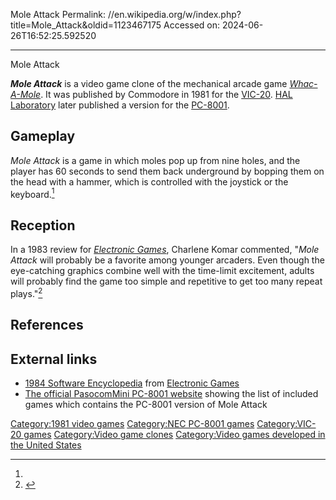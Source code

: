 Mole Attack
Permalink: //en.wikipedia.org/w/index.php?title=Mole_Attack&oldid=1123467175
Accessed on: 2024-06-26T16:52:25.592520



------
Mole Attack
{{Short description|1981 video game}}
{{Infobox video game
| title        = Mole Attack
| image        = Mole Attack Vic 20 Cover.jpg
| caption      = 
| developer    = [[HAL Laboratory]]
| publisher    = [[Commodore International|Commodore]] (VIC-20)<br>[[HAL Laboratory]] (PC-8001)
| series       = 
| engine       = 
| released     = 1981
| genre        = 
| modes        = [[VIC-20]], [[PC-8000 series|PC-8001]]
}}

'''''Mole Attack''''' is a video game clone of the mechanical arcade game ''[[Whac-A-Mole]]''. It was published by Commodore in 1981 for the [[VIC-20]]. [[HAL Laboratory]]  later published a version for the [[PC-8000 series|PC-8001]].{{Citation needed|date=November 2022}}

==Gameplay==
''Mole Attack'' is a game in which moles pop up from nine holes, and the player has 60 seconds to send them back underground by bopping them on the head with a hammer, which is controlled with the joystick or the keyboard.<ref name="komar198306"/>

==Reception==
In a 1983 review for ''[[Electronic Games]]'', Charlene Komar commented, "''Mole Attack'' will probably be a favorite among younger arcaders. Even though the eye-catching graphics combine well with the time-limit excitement, adults will probably find the game too simple and repetitive to get too many repeat plays."<ref name="komar198306">{{cite news | url=https://archive.org/stream/electronic-games-magazine-1983-06/Electronic_Games_Issue_16_Vol_02_04_1983_Jun#page/n67/mode/2up | title=Mole Attack | work=Electronic Games | date=June 1983 | accessdate=6 January 2015 | author=Komar, Charlene | pages=70}}</ref>

==References==
{{reflist}}

==External links==
*[https://archive.org/stream/RetroGameMagazineOneShots/1984%20Software%20Encyclopedia%20%281983%29%20Over%20900%20Descriptions%20and%20Ratings#page/n79/mode/2up 1984 Software Encyclopedia] from [[Electronic Games]]
*[https://t3im7yvx7iztzj7hxlve2pd56a-adv7ofecxzh2qqi-www-pcmini-jp.translate.goog/product_pc-8001/soft/ The official PasocomMini PC-8001 website] {{Webarchive|url=https://web.archive.org/web/20210514230359/https://t3im7yvx7iztzj7hxlve2pd56a-adv7ofecxzh2qqi-www-pcmini-jp.translate.goog/product_pc-8001/soft/ |date=2021-05-14 }} showing the list of included games which contains the PC-8001 version of Mole Attack

[[Category:1981 video games]]
[[Category:NEC PC-8001 games]]
[[Category:VIC-20 games]]
[[Category:Video game clones]]
[[Category:Video games developed in the United States]]


{{computer-game-stub}}